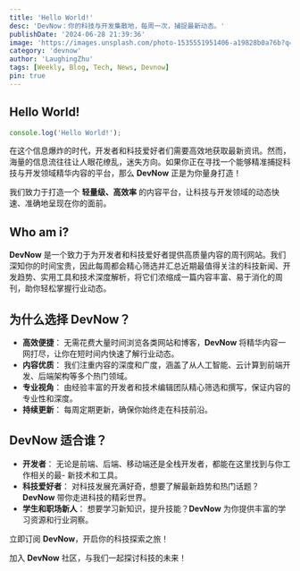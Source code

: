 ```yaml
---
title: 'Hello World!'
desc: 'DevNow：你的科技与开发集散地，每周一次，捕捉最新动态。'
publishDate: '2024-06-28 21:39:36'
image: 'https://images.unsplash.com/photo-1535551951406-a19828b0a76b?q=80&w=3266&auto=format&fit=crop&ixlib=rb-4.0.3&ixid=M3wxMjA3fDB8MHxwaG90by1wYWdlfHx8fGVufDB8fHx8fA%3D%3D'
category: 'devnow'
author: 'LaughingZhu'
tags: [Weekly, Blog, Tech, News, Devnow]
pin: true
---
```


## Hello World!

```js
console.log('Hello World!');
```

在这个信息爆炸的时代，开发者和科技爱好者们需要高效地获取最新资讯。然而，海量的信息流往往让人眼花缭乱，迷失方向。如果你正在寻找一个能够精准捕捉科技与开发领域精华内容的平台，那么 **DevNow** 正是为你量身打造！

我们致力于打造一个 **轻量级、高效率** 的内容平台，让科技与开发领域的动态快速、准确地呈现在你的面前。

## Who am i?

**DevNow** 是一个致力于为开发者和科技爱好者提供高质量内容的周刊网站。我们深知你的时间宝贵，因此每周都会精心筛选并汇总近期最值得关注的科技新闻、开发趋势、实用工具和技术深度解析，将它们浓缩成一篇内容丰富、易于消化的周刊，助你轻松掌握行业动态。

## 为什么选择 DevNow？

- **高效便捷**： 无需花费大量时间浏览各类网站和博客，**DevNow** 将精华内容一网打尽，让你在短时间内快速了解行业动态。
- **内容优质**： 我们注重内容的深度和广度，涵盖了从人工智能、云计算到前端开发、后端架构等多个热门领域。
- **专业视角**： 由经验丰富的开发者和技术编辑团队精心筛选和撰写，保证内容的专业性和深度。
- **持续更新**： 每周定期更新，确保你始终走在科技前沿。

## DevNow 适合谁？

- **开发者**： 无论是前端、后端、移动端还是全栈开发者，都能在这里找到与你工作相关的最- 新技术和工具。
- **科技爱好者**： 对科技发展充满好奇，想要了解最新趋势和热门话题？**DevNow** 带你走进科技的精彩世界。
- **学生和职场新人**： 想要学习新知识，提升技能？**DevNow** 为你提供丰富的学习资源和行业洞察。

立即订阅 **DevNow**，开启你的科技探索之旅！

加入 **DevNow** 社区，与我们一起探讨科技的未来！

